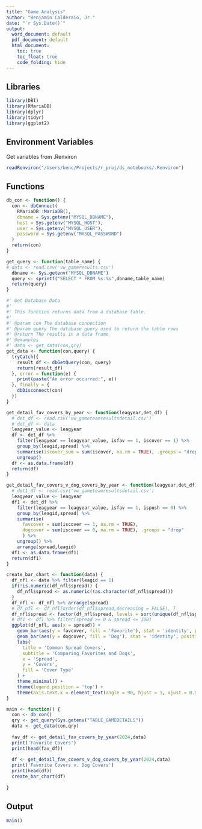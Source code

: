 ```yaml
---
title: "Game Analysis"
author: "Benjamin Calderaio, Jr."
date: "`r Sys.Date()`"
output:
  word_document: default
  pdf_document: default
  html_document:
    toc: true
    toc_float: true
    code_folding: hide
---
```

## Libraries
```r
library(DBI)
library(RMariaDB)
library(dplyr)
library(tidyr)
library(ggplot2)
```

## Environment Variables
Get variables from .Renviron
```r
readRenviron("/Users/benc/Projects/r_proj/ds_notebooks/.Renviron")
```

## Functions


```r
db_con <- function() {
  con <- dbConnect(
    RMariaDB::MariaDB(),
    dbname = Sys.getenv("MYSQL_DBNAME"),
    host = Sys.getenv("MYSQL_HOST"),
    user = Sys.getenv("MYSQL_USER"),
    password = Sys.getenv("MYSQL_PASSWORD")
  )
  return(con)
}
```

```r
get_query <- function(table_name) {
# data <- read.csv('vw_gameresults.csv')
  dbname <- Sys.getenv("MYSQL_DBNAME")
  query <- sprintf("SELECT * FROM %s.%s",dbname,table_name)
  return(query)
}
```



```r
#' Get Database Data
#'
#' This function returns data from a database table.
#'
#' @param con The database connection
#' @param query The database query used to return the table rows
#' @return The results in a data frame
#' @examples
#' data <- get_data(con,qry)
get_data <- function(con,query) {
  tryCatch({
    result_df <- dbGetQuery(con, query)
    return(result_df)
  }, error = function(e) {
    print(paste("An error occurred:", e))
  }, finally = {
    dbDisconnect(con)
  })
}
```


```r
get_detail_fav_covers_by_year <- function(leagyear,det_df) {
  # det_df <- read.csv('vw_gameteamresultsdetail.csv')
  # det_df <- data
  leagyear_value <- leagyear
  df <- det_df %>%
    filter(leagyear == leagyear_value, isfav == 1, iscover == 1) %>%
    group_by(leagid,spread) %>%
    summarise(iscover_sum = sum(iscover, na.rm = TRUE), .groups = "drop") %>%
    ungroup()
  df <- as.data.frame(df)
  return(df)
}
```



```r
get_detail_fav_covers_v_dog_covers_by_year <- function(leagyear,det_df) {
  # det1_df <- read.csv('vw_gameteamresultsdetail.csv')
  leagyear_value <- leagyear
  df1 <- det_df %>%
    filter(leagyear == leagyear_value, isfav == 1, ispush == 0) %>%
    group_by(leagid,spread) %>%
    summarise(
      favcover = sum(iscover == 1, na.rm = TRUE),
      dogcover = sum(iscover == 0, na.rm = TRUE), .groups = "drop"
      ) %>%
    ungroup() %>%
    arrange(spread,leagid)
  df1 <- as.data.frame(df1)
  return(df1)
}
```

```r
create_bar_chart <- function(data) {
  df_nfl <- data %>% filter(leagid == 1)
  if(!is.numeric(df_nfl$spread)) {
    df_nfl$spread <- as.numeric((as.character(df_nfl$spread)))
  }
  df_nfl <- df_nfl %>% arrange(spread)
  # df_nfl <- df_nfl[order(df_nfl$spread,decreasing = FALSE), ]
  df_nfl$spread <- factor(df_nfl$spread, levels = sort(unique(df_nfl$spread)))
  # df1 <- df1 %>% filter(spread >= 0 & spread <= 100)
  ggplot(df_nfl, aes(x = spread)) +
    geom_bar(aes(y = favcover, fill = 'Favorite'), stat = 'identity', position = position_dodge()) +
    geom_bar(aes(y = dogcover, fill = 'Dog'), stat = 'identity', position = position_dodge()) +
    labs(
      title = 'Common Spread Covers',
      subtitle = 'Comparing Favorites and Dogs',
      x = 'Spread',
      y = 'Covers',
      fill = 'Cover Type'
    ) +
    theme_minimal() +
    theme(legend.position = 'top') +
    theme(axis.text.x = element_text(angle = 90, hjust = 1, vjust = 0.5))
}
```

```r
main <- function() {
  con <- db_con()
  qry <- get_query(Sys.getenv("TABLE_GAMEDETAILS"))
  data <- get_data(con,qry)
  
  fav_df <- get_detail_fav_covers_by_year(2024,data)
  print('Favorite Covers')
  print(head(fav_df))
  
  df <- get_detail_fav_covers_v_dog_covers_by_year(2024,data)
  print('Favorite Covers v. Dog Covers')
  print(head(df))
  create_bar_chart(df)
  
}
```
## Output
```r
main()
```

